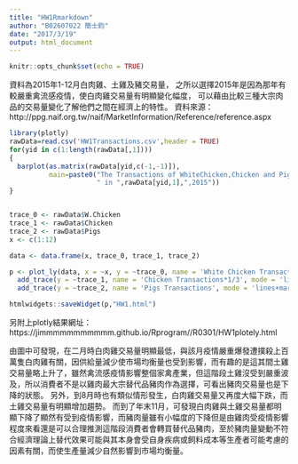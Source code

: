 ```yaml
---
title: "HW1Rmarkdown"
author: "B02607022 簡士鈞"
date: "2017/3/19"
output: html_document
---
```


```r
knitr::opts_chunk$set(echo = TRUE)
```

資料為2015年1-12月白肉雞、土雞及豬交易量，
之所以選擇2015年是因為那年有較嚴重禽流感疫情，使白肉雞交易量有明顯變化幅度，
可以藉由比較三種大宗肉品的交易量變化了解他們之間在經濟上的特性。
資料來源：http://ppg.naif.org.tw/naif/MarketInformation/Reference/reference.aspx

```r
library(plotly)
rawData=read.csv('HW1Transactions.csv',header = TRUE)
for(yid in c(1:length(rawData[,1])))
{
  barplot(as.matrix(rawData[yid,c(-1,-1)]),
          main=paste0("The Transactions of WhiteChicken,Chicken and Pigs",
                      " in ",rawData[yid,1],",2015"))
}


trace_0 <- rawData$W.Chicken
trace_1 <- rawData$Chicken
trace_2 <- rawData$Pigs
x <- c(1:12)

data <- data.frame(x, trace_0, trace_1, trace_2)

p <- plot_ly(data, x = ~x, y = ~trace_0, name = 'White Chicken Transactions', type = 'scatter', mode = 'lines') %>%
  add_trace(y = ~trace_1, name = 'Chicken Transactions*1/3', mode = 'lines+markers') %>%
  add_trace(y = ~trace_2, name = 'Pigs Transactions', mode = 'lines+markers') 

htmlwidgets::saveWidget(p,"HW1.html")
```

另附上plotly結果網址：https://jimmmmmmmmmmm.github.io/Rprogram//R0301/HW1plotely.html
  
  由圖中可發現，在二月時白肉雞交易量明顯最低，與該月疫情嚴重爆發遭撲殺上百萬隻白肉雞有關，因供給量減少使市場均衡量也受到影響，而有趣的是這其間土雞交易量略上升了，雖然禽流感疫情影響整個家禽產業，但這階段土雞沒受到嚴重波及，所以消費者不是以雞肉最大宗替代品豬肉作為選擇，可看出豬肉交易量也是下降的狀態。
  另外，到8月時也有類似情形發生，白肉雞交易量又再度大幅下跌，而土雞交易量有明顯增加趨勢。
  而到了年末11月，可發現白肉雞與土雞交易量都明顯下降了顯然有受到疫情影響，而豬肉量雖有小幅度的下降但是由雞肉受疫情影響程度來看還是可以合理推測這階段消費者會轉買替代品豬肉，至於豬肉量變動不符合經濟理論上替代效果可能與其本身會受自身疾病或飼料成本等生產者可能考慮的因素有關，而使生產量減少自然影響到市場均衡量。